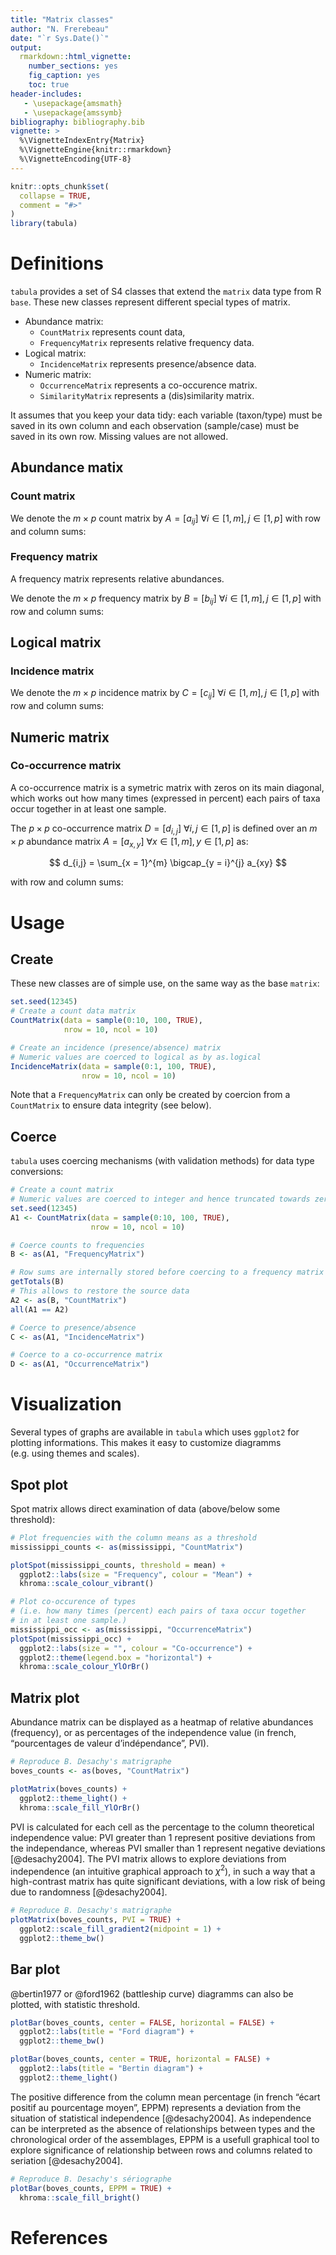```yaml
---
title: "Matrix classes"
author: "N. Frerebeau"
date: "`r Sys.Date()`"
output:
  rmarkdown::html_vignette:
    number_sections: yes
    fig_caption: yes
    toc: true
header-includes:
   - \usepackage{amsmath}
   - \usepackage{amssymb}
bibliography: bibliography.bib
vignette: >
  %\VignetteIndexEntry{Matrix}
  %\VignetteEngine{knitr::rmarkdown}
  %\VignetteEncoding{UTF-8}
---
```


```r
knitr::opts_chunk$set(
  collapse = TRUE,
  comment = "#>"
)
library(tabula)
```

# Definitions
`tabula` provides a set of S4 classes that extend the `matrix` data type from R `base`. These new classes represent different special types of matrix.

* Abundance matrix:
    * `CountMatrix` represents count data,
    * `FrequencyMatrix` represents relative frequency data.
* Logical matrix:
    * `IncidenceMatrix` represents presence/absence data.
* Numeric matrix:
    * `OccurrenceMatrix` represents a co-occurence matrix.
    * `SimilarityMatrix` represents a (dis)similarity matrix.
    
It assumes that you keep your data tidy: each variable (taxon/type) must be saved in its own column and each observation (sample/case) must be saved in its own row. Missing values are not allowed.

## Abundance matix
### Count matrix

We denote the $m \times p$ count matrix by $A = \left[ a_{ij} \right] ~\forall i \in \left[ 1,m \right], j \in \left[ 1,p \right]$ with row and column sums:

\begin{align}
 a_{i \cdot} = \sum_{j = 1}^{p} a_{ij} &&
 a_{\cdot j} = \sum_{i = 1}^{m} a_{ij} &&
 a_{\cdot \cdot} = \sum_{i = 1}^{m} \sum_{j = 1}^{p} a_{ij} &&
 \forall a_{ij} \in \mathbb{N}
\end{align}

### Frequency matrix

A frequency matrix represents relative abundances.

We denote the $m \times p$ frequency matrix by $B = \left[ b_{ij} \right] ~\forall i \in \left[ 1,m \right], j \in \left[ 1,p \right]$ with row and column sums:

\begin{align}
 b_{i \cdot} = \sum_{j = 1}^{p} b_{ij} = 1 &&
 b_{\cdot j} = \sum_{i = 1}^{m} b_{ij} &&
 b_{\cdot \cdot} = \sum_{i = 1}^{m} \sum_{j = 1}^{p} b_{ij} &&
 \forall b_{ij} \in \left[ 0,1 \right]
\end{align}

## Logical matrix
### Incidence matrix

We denote the $m \times p$ incidence matrix by $C = \left[ c_{ij} \right] ~\forall i \in \left[ 1,m \right], j \in \left[ 1,p \right]$ with row and column sums:

\begin{align}
 c_{i \cdot} = \sum_{j = 1}^{p} c_{ij} &&
 c_{\cdot j} = \sum_{i = 1}^{m} c_{ij} &&
 c_{\cdot \cdot} = \sum_{i = 1}^{m} \sum_{j = 1}^{p} c_{ij} &&
 \forall c_{ij} \in \lbrace 0,1 \rbrace
\end{align}

## Numeric matrix
### Co-occurrence matrix

A co-occurrence matrix is a symetric matrix with zeros on its main diagonal, which works out how many times (expressed in percent) each pairs of taxa occur together in at least one sample.

The $p \times p$ co-occurrence matrix $D = \left[ d_{i,j} \right] ~\forall i,j \in \left[ 1,p \right]$ is defined over an $m \times p$ abundance matrix $A = \left[ a_{x,y} \right] ~\forall x \in \left[ 1,m \right], y \in \left[ 1,p \right]$ as:

$$ d_{i,j} = \sum_{x = 1}^{m} \bigcap_{y = i}^{j} a_{xy} $$

with row and column sums:

\begin{align}
  d_{i \cdot} = \sum_{j \geqslant i}^{p} d_{ij} &&
  d_{\cdot j} = \sum_{i \leqslant j}^{p} d_{ij} &&
  d_{\cdot \cdot} = \sum_{i = 1}^{p} \sum_{j \geqslant i}^{p} d_{ij} &&
  \forall d_{ij} \in \mathbb{N}
\end{align}

# Usage
## Create

These new classes are of simple use, on the same way as the base `matrix`:

```r
set.seed(12345)
# Create a count data matrix
CountMatrix(data = sample(0:10, 100, TRUE),
            nrow = 10, ncol = 10)

# Create an incidence (presence/absence) matrix
# Numeric values are coerced to logical as by as.logical
IncidenceMatrix(data = sample(0:1, 100, TRUE),
                nrow = 10, ncol = 10)
```

Note that a `FrequencyMatrix` can only be created by coercion from a `CountMatrix` to ensure data integrity (see below).

## Coerce

`tabula` uses coercing mechanisms (with validation methods) for data type conversions:

```r
# Create a count matrix
# Numeric values are coerced to integer and hence truncated towards zero
set.seed(12345)
A1 <- CountMatrix(data = sample(0:10, 100, TRUE),
                  nrow = 10, ncol = 10)

# Coerce counts to frequencies
B <- as(A1, "FrequencyMatrix")

# Row sums are internally stored before coercing to a frequency matrix
getTotals(B)
# This allows to restore the source data
A2 <- as(B, "CountMatrix")
all(A1 == A2)

# Coerce to presence/absence
C <- as(A1, "IncidenceMatrix")

# Coerce to a co-occurrence matrix
D <- as(A1, "OccurrenceMatrix")
```

# Visualization

Several types of graphs are available in `tabula` which uses `ggplot2` for plotting informations. This makes it easy to customize diagramms (e.g. using themes and scales).

## Spot plot
Spot matrix allows direct examination of data (above/below some threshold):

```r
# Plot frequencies with the column means as a threshold
mississippi_counts <- as(mississippi, "CountMatrix")

plotSpot(mississippi_counts, threshold = mean) +
  ggplot2::labs(size = "Frequency", colour = "Mean") +
  khroma::scale_colour_vibrant()
```

```r
# Plot co-occurence of types
# (i.e. how many times (percent) each pairs of taxa occur together 
# in at least one sample.)
mississippi_occ <- as(mississippi, "OccurrenceMatrix")
plotSpot(mississippi_occ) +
  ggplot2::labs(size = "", colour = "Co-occurrence") +
  ggplot2::theme(legend.box = "horizontal") +
  khroma::scale_colour_YlOrBr()
```

## Matrix plot

Abundance matrix can be displayed as a heatmap of relative abundances (frequency), or as percentages of the independence value (in french, "pourcentages de valeur d'indépendance", PVI).

```r
# Reproduce B. Desachy's matrigraphe
boves_counts <- as(boves, "CountMatrix")

plotMatrix(boves_counts) +
  ggplot2::theme_light() +
  khroma::scale_fill_YlOrBr()
```

PVI is calculated for each cell as the percentage to the column theoretical independence value: PVI greater than $1$ represent positive deviations from the independance, whereas PVI smaller than $1$ represent negative deviations [@desachy2004]. The PVI matrix allows to explore deviations from independence (an intuitive graphical approach to $\chi^2$), in such a way that a high-contrast matrix has quite significant deviations, with a low risk of being due to randomness [@desachy2004].

```r
# Reproduce B. Desachy's matrigraphe
plotMatrix(boves_counts, PVI = TRUE) +
  ggplot2::scale_fill_gradient2(midpoint = 1) +
  ggplot2::theme_bw()
```

## Bar plot
@bertin1977 or @ford1962 (battleship curve) diagramms can also be plotted, with statistic threshold.

```r
plotBar(boves_counts, center = FALSE, horizontal = FALSE) +
  ggplot2::labs(title = "Ford diagram") +
  ggplot2::theme_bw()
```

```r
plotBar(boves_counts, center = TRUE, horizontal = FALSE) +
  ggplot2::labs(title = "Bertin diagram") +
  ggplot2::theme_light()
```

The positive difference from the column mean percentage (in french "écart positif au pourcentage moyen", EPPM) represents a deviation from the situation of statistical independence [@desachy2004]. As independence can be interpreted as the absence of relationships between types and the chronological order of the assemblages, EPPM is a usefull graphical tool to explore significance of relationship between rows and columns related to seriation [@desachy2004].

```r
# Reproduce B. Desachy's sériographe
plotBar(boves_counts, EPPM = TRUE) +
  khroma::scale_fill_bright()
```

# References
